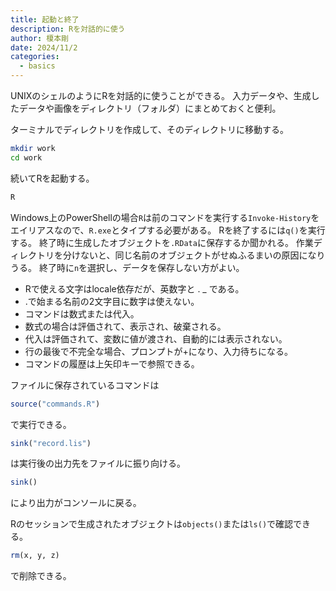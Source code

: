 ```yaml
---
title: 起動と終了
description: Rを対話的に使う
author: 榎本剛
date: 2024/11/2
categories:
  - basics
---
```


UNIXのシェルのようにRを対話的に使うことができる。
入力データや、生成したデータや画像をディレクトリ（フォルダ）にまとめておくと便利。

ターミナルでディレクトリを作成して、そのディレクトリに移動する。

```zsh
mkdir work
cd work
```

続いてRを起動する。

```zsh
R
```

Windows上のPowerShellの場合`R`は前のコマンドを実行する`Invoke-History`をエイリアスなので、`R.exe`とタイプする必要がある。
Rを終了するには`q()`を実行する。
終了時に生成したオブジェクトを`.RData`に保存するか聞かれる。
作業ディレクトリを分けないと、同じ名前のオブジェクトがせぬふるまいの原因になりうる。
終了時に`n`を選択し、データを保存しない方がよい。

- Rで使える文字はlocale依存だが、英数字と . _ である。
- .で始まる名前の2文字目に数字は使えない。
- コマンドは数式または代入。
- 数式の場合は評価されて、表示され、破棄される。
- 代入は評価されて、変数に値が渡され、自動的には表示されない。
- 行の最後で不完全な場合、プロンプトが+になり、入力待ちになる。
- コマンドの履歴は上矢印キーで参照できる。

ファイルに保存されているコマンドは

```r
source("commands.R")
```

で実行できる。


```r
sink("record.lis")
```

は実行後の出力先をファイルに振り向ける。

```r
sink()
```

により出力がコンソールに戻る。


Rのセッションで生成されたオブジェクトは`objects()`または`ls()`で確認できる。

```r
rm(x, y, z)
```

で削除できる。

